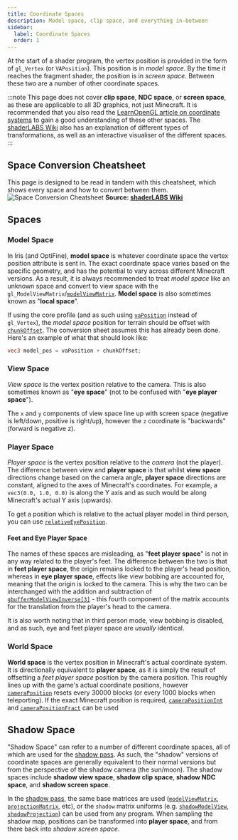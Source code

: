 ```yaml
---
title: Coordinate Spaces
description: Model space, clip space, and everything in-between
sidebar:
  label: Coordinate Spaces
  order: 1
---
```


At the start of a shader program, the vertex position is provided in the form of `gl_Vertex` (or `VAPosition`). This position is in *model space*. By the time it reaches the fragment shader, the position is in *screen space*. Between these two are a number of other coordinate spaces.

:::note
This page does not cover **clip space**, **NDC space**, or **screen space**, as these are applicable to all 3D graphics, not just Minecraft. It is recommended that you also read the [LearnOpenGL article on coordinate systems](https://learnopengl.com/Getting-started/Coordinate-Systems) to gain a good understanding of these other spaces. The [shaderLABS Wiki](https://shaderlabs.org/wiki/Coordinate_Spaces) also has an explanation of different types of transformations, as well as an interactive visualiser of the different spaces.
:::

## Space Conversion Cheatsheet
This page is designed to be read in tandem with this cheatsheet, which shows every space and how to convert between them.
![Space Conversion Cheatsheet](../../../../assets/coordinate_spaces/spaces.webp)
**Source: [shaderLABS Wiki](https://shaderlabs.org/wiki/Coordinate_Spaces)**

## Spaces

### Model Space
In Iris (and OptiFine), **model space** is whatever coordinate space the vertex position attribute is sent in. The exact coordinate space varies based on the specific geometry, and has the potential to vary across different Minecraft versions. As a result, it is always recommended to treat *model space* like an unknown space and convert to view space with the `gl_ModelViewMatrix`/[`modelViewMatrix`](/current/reference/uniforms/matrices#modelviewmatrix). **Model space** is also sometimes known as "**local space**".


If using the core profile (and as such using [`vaPosition`](/current/reference/attributes/vaposition) instead of `gl_Vertex`), the *model space* position for terrain should be offset with [`chunkOffset`](/current/reference/uniforms/rendering#chunkoffset). The conversion sheet assumes this has already been done. Here's an example of what that should look like:
```glsl
vec3 model_pos = vaPosition + chunkOffset;
```

### View Space
*View space* is the vertex position relative to the camera. This is also sometimes known as "**eye space**" (not to be confused with "**eye player space**").

The `x` and `y` components of view space line up with screen space (negative is left/down, positive is right/up), however the `z` coordinate is "backwards" (forward is negative z).

### Player Space
*Player space* is the vertex position relative to the *camera* (not the player). The difference between view and **player space** is that whilst **view space** directions change based on the camera angle, **player space** directions are constant, aligned to the axes of Minecraft's coordinates. For example, a `vec3(0.0, 1.0, 0.0)` is along the Y axis and as such would be along Minecraft's actual Y axis (upwards).

To get a position which is relative to the actual player model in third person, you can use [`relativeEyePosition`](/current/reference/uniforms/camera#relativeeyeposition).

#### Feet and Eye Player Space
The names of these spaces are misleading, as "**feet player space**" is not in any way related to the player's feet. The difference between the two is that in **feet player space**, the origin remains locked to the player's head position, whereas in **eye player space**, effects like view bobbing are accounted for, meaning that the origin is locked to the camera. This is why the two can be interchanged with the addition and subtraction of [`gbufferModelViewInverse[3]`](/current/reference/uniforms/matrices#gbuffermodelviewinverse) - this fourth component of the matrix accounts for the translation from the player's head to the camera.

It is also worth noting that in third person mode, view bobbing is disabled, and as such, eye and feet player space are *usually* identical.

### World Space
**World space** is the vertex position in Minecraft's actual coordinate system. It is directionally equivalent to **player space**, as it is simply the result of offsetting a *feet player space* position by the camera position. This roughly lines up with the game's actual coordinate positions, however [`cameraPosition`](/current/reference/uniforms/camera#cameraposition) resets every 30000 blocks (or every 1000 blocks when teleporting). If the exact Minecraft position is required, [`cameraPositionInt`](/current/reference/uniforms/camera#camerapositionint) and [`cameraPositionFract`](/current/reference/uniforms/camera#camerapositionfract) can be used

## Shadow Space
"Shadow Space" can refer to a number of different coordinate spaces, all of which are used for the [shadow pass](/current/reference/programs/shadow). As such, the "shadow" versions of coordinate spaces are generally equivalent to their normal versions but from the perspective of the shadow camera (the sun/moon). The shadow spaces include **shadow view space**, **shadow clip space**, **shadow NDC space**, and **shadow screen space**.

In the [shadow pass](/current/reference/programs/shadow), the same base matrices are used ([`modelViewMatrix`](/current/reference/uniforms/matrices#modelviewmatrix), [`projectionMatrix`](/current/reference/uniforms/matrices#projectionmatrix), etc), or the `shadow` matrix uniforms (e.g. [`shadowModelView`](/current/reference/uniforms/matrices#shadowmodelview), [`shadowProjection`](/current/reference/uniforms/matrices#shadowprojection)) can be used from any program. When sampling the shadow map, positions can be transformed into **player space**, and from there back into *shadow screen space*.